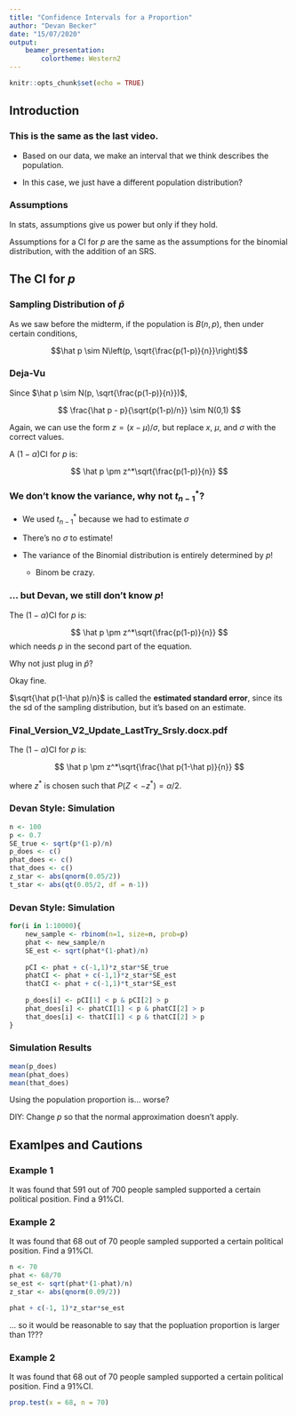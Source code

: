 ---
title: "Confidence Intervals for a Proportion"
author: "Devan Becker"
date: "15/07/2020"
output: 
    beamer_presentation:
        colortheme: Western2
---

```{r setup, include=FALSE}
knitr::opts_chunk$set(echo = TRUE)
```

## Introduction

### This is the same as the last video.

- Based on our data, we make an interval that we think describes the population.\newline\pause

- In this case, we just have a different population distribution?

### Assumptions

In stats, assumptions give us power \pause but only if they hold.

\pause

Assumptions for a CI for $p$ are the same as the assumptions for the binomial distribution, with the addition of an SRS.

## The CI for $p$

### Sampling Distribution of $\hat p$

As we saw before the midterm, if the population is $B(n,p)$, then under certain conditions,

$$\hat p \sim N\left(p, \sqrt{\frac{p(1-p)}{n}}\right)$$


### Deja-Vu

Since $\hat p \sim N(p, \sqrt{\frac{p(1-p)}{n}})$, 

$$
\frac{\hat p - p}{\sqrt{p(1-p)/n}} \sim N(0,1)
$$

\pause Again, we can use the form $z = (x-\mu)/\sigma$, but replace $x$, $\mu$, and $\sigma$ with the correct values.\pause

A $(1-\alpha)$CI for $p$ is:

$$
\hat p \pm z^*\sqrt{\frac{p(1-p)}{n}}
$$

### We don't know the variance, why not $t_{n-1}^*$?

- We used $t_{n-1}^*$ because we had to estimate $\sigma$\newline

- There's no $\sigma$ to estimate!\newline

- The variance of the Binomial distribution is entirely determined by $p$!
    - Binom be crazy.


### ... but Devan, we still don't know $p$!


The $(1-\alpha)$CI for $p$ is:

$$
\hat p \pm z^*\sqrt{\frac{p(1-p)}{n}}
$$
which needs $p$ in the second part of the equation.\pause

\quad

Why not just plug in $\hat p$?\pause

Okay fine. \pause

$\sqrt{\hat p(1-\hat p)/n}$ is called the **estimated standard error**, since its the sd of the sampling distribution, but it's based on an estimate.

### Final_Version_V2_Update_LastTry_Srsly.docx.pdf

The $(1-\alpha)$CI for $p$ is:

$$
\hat p \pm z^*\sqrt{\frac{\hat p(1-\hat p)}{n}}
$$

where $z^*$ is chosen such that $P(Z < -z^*) = \alpha/2$.


### Devan Style: Simulation

```{r}
n <- 100
p <- 0.7
SE_true <- sqrt(p*(1-p)/n)
p_does <- c()
phat_does <- c()
that_does <- c()
z_star <- abs(qnorm(0.05/2))
t_star <- abs(qt(0.05/2, df = n-1))
```

### Devan Style: Simulation

```{r}
for(i in 1:10000){
    new_sample <- rbinom(n=1, size=n, prob=p)
    phat <- new_sample/n
    SE_est <- sqrt(phat*(1-phat)/n)
    
    pCI <- phat + c(-1,1)*z_star*SE_true
    phatCI <- phat + c(-1,1)*z_star*SE_est
    thatCI <- phat + c(-1,1)*t_star*SE_est
    
    p_does[i] <- pCI[1] < p & pCI[2] > p
    phat_does[i] <- phatCI[1] < p & phatCI[2] > p
    that_does[i] <- thatCI[1] < p & thatCI[2] > p
}
```

### Simulation Results

```{r}
mean(p_does)
mean(phat_does)
mean(that_does)
```

Using the population proportion is... worse?\pause

DIY: Change $p$ so that the normal approximation doesn't apply.

## Examlpes and Cautions

### Example 1 {.t}

It was found that 591 out of 700 people sampled supported a certain political position. Find a 91%CI.


### Example 2 {.t}

It was found that 68 out of 70 people sampled supported a certain political position. Find a 91%CI.\pause

```{r}
n <- 70
phat <- 68/70
se_est <- sqrt(phat*(1-phat)/n)
z_star <- abs(qnorm(0.09/2))

phat + c(-1, 1)*z_star*se_est
```

... so it would be reasonable to say that the popluation proportion is larger than 1???


### Example 2 {.t}

It was found that 68 out of 70 people sampled supported a certain political position. Find a 91%CI.\pause

```{r}
prop.test(x = 68, n = 70)
```




















